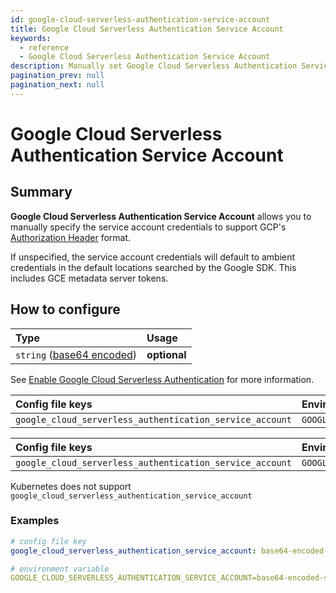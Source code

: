 ```yaml
---
id: google-cloud-serverless-authentication-service-account
title: Google Cloud Serverless Authentication Service Account
keywords:
  - reference
  - Google Cloud Serverless Authentication Service Account
description: Manually set Google Cloud Serverless Authentication Service Account credentials with this setting.
pagination_prev: null
pagination_next: null
---
```



# Google Cloud Serverless Authentication Service Account

## Summary

**Google Cloud Serverless Authentication Service Account** allows you to manually specify the service account credentials to support GCP's [Authorization Header](https://cloud.google.com/run/docs/authenticating/service-to-service) format.

If unspecified, the service account credentials will default to ambient credentials in the default locations searched by the Google SDK. This includes GCE metadata server tokens.

## How to configure

| **Type** | **Usage** |
| :--- | :--- |
| `string` ([base64 encoded](https://en.wikipedia.org/wiki/Base64)) | **optional** |

See [Enable Google Cloud Serverless Authentication](/docs/reference/routes/enable-google-cloud-serverless-authentication) for more information.

<Tabs>
<TabItem value="Core" label="Core">

| **Config file keys** | **Environment variables** |
| :--- | :--- |
| `google_cloud_serverless_authentication_service_account` | `GOOGLE_CLOUD_SERVERLESS_AUTHENTICATION_SERVICE_ACCOUNT` |

</TabItem>
<TabItem value="Enterprise" label="Enterprise">

| **Config file keys** | **Environment variables** |
| :--- | :--- |
| `google_cloud_serverless_authentication_service_account` | `GOOGLE_CLOUD_SERVERLESS_AUTHENTICATION_SERVICE_ACCOUNT` |

</TabItem>
<TabItem value="Kubernetes" label="Kubernetes">

Kubernetes does not support `google_cloud_serverless_authentication_service_account`

</TabItem>
</Tabs>

### Examples

```yaml
# config file key
google_cloud_serverless_authentication_service_account: base64-encoded-service-account-credentials

# environment variable
GOOGLE_CLOUD_SERVERLESS_AUTHENTICATION_SERVICE_ACCOUNT=base64-encoded-service-account-credentials
```
